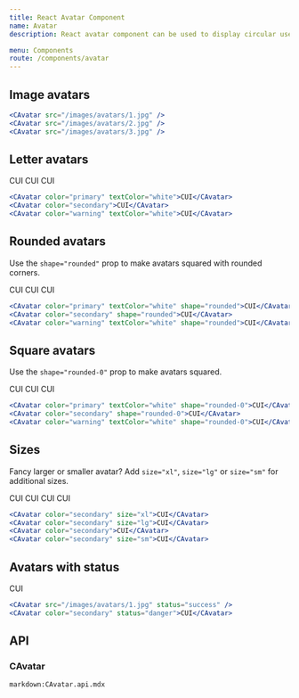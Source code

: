 ```yaml
---
title: React Avatar Component
name: Avatar
description: React avatar component can be used to display circular user profile pictures. Avatar can be used to portray people or objects. It supports images, icons, or letters.

menu: Components
route: /components/avatar
---
```




## Image avatars

<Example>
  <CAvatar src={Avatar1} />
  <CAvatar src={Avatar2} />
  <CAvatar src={Avatar3} />
</Example>

```jsx
<CAvatar src="/images/avatars/1.jpg" />
<CAvatar src="/images/avatars/2.jpg" />
<CAvatar src="/images/avatars/3.jpg" />
```

## Letter avatars

<Example>
  <CAvatar color="primary" textColor="white">
    CUI
  </CAvatar>
  <CAvatar color="secondary">CUI</CAvatar>
  <CAvatar color="warning" textColor="white">
    CUI
  </CAvatar>
</Example>


```jsx
<CAvatar color="primary" textColor="white">CUI</CAvatar>
<CAvatar color="secondary">CUI</CAvatar>
<CAvatar color="warning" textColor="white">CUI</CAvatar>
```

## Rounded avatars

Use the `shape="rounded"` prop to make avatars squared with rounded corners.

<Example>
  <CAvatar color="primary" textColor="white" shape="rounded">
    CUI
  </CAvatar>
  <CAvatar color="secondary" shape="rounded">
    CUI
  </CAvatar>
  <CAvatar color="warning" textColor="white" shape="rounded">
    CUI
  </CAvatar>
</Example>

```jsx
<CAvatar color="primary" textColor="white" shape="rounded">CUI</CAvatar>
<CAvatar color="secondary" shape="rounded">CUI</CAvatar>
<CAvatar color="warning" textColor="white" shape="rounded">CUI</CAvatar>
```

## Square avatars

Use the `shape="rounded-0"` prop to make avatars squared.

<Example>
  <CAvatar color="primary" textColor="white" shape="rounded-0">
    CUI
  </CAvatar>
  <CAvatar color="secondary" shape="rounded-0">
    CUI
  </CAvatar>
  <CAvatar color="warning" textColor="white" shape="rounded-0">
    CUI
  </CAvatar>
</Example>

```jsx
<CAvatar color="primary" textColor="white" shape="rounded-0">CUI</CAvatar>
<CAvatar color="secondary" shape="rounded-0">CUI</CAvatar>
<CAvatar color="warning" textColor="white" shape="rounded-0">CUI</CAvatar>
```

## Sizes

Fancy larger or smaller avatar? Add `size="xl"`, `size="lg"` or `size="sm"` for additional sizes.

<Example>
  <CAvatar color="secondary" size="xl">
    CUI
  </CAvatar>
  <CAvatar color="secondary" size="lg">
    CUI
  </CAvatar>
  <CAvatar color="secondary">CUI</CAvatar>
  <CAvatar color="secondary" size="sm">
    CUI
  </CAvatar>
</Example>

```jsx
<CAvatar color="secondary" size="xl">CUI</CAvatar>
<CAvatar color="secondary" size="lg">CUI</CAvatar>
<CAvatar color="secondary">CUI</CAvatar>
<CAvatar color="secondary" size="sm">CUI</CAvatar>
```

## Avatars with status

<Example>
  <CAvatar src={Avatar1} status="success" />
  <CAvatar color="secondary" status="danger">
    CUI
  </CAvatar>
</Example>

```jsx
<CAvatar src="/images/avatars/1.jpg" status="success" />
<CAvatar color="secondary" status="danger">CUI</CAvatar>
```

## API

### CAvatar

`markdown:CAvatar.api.mdx`

